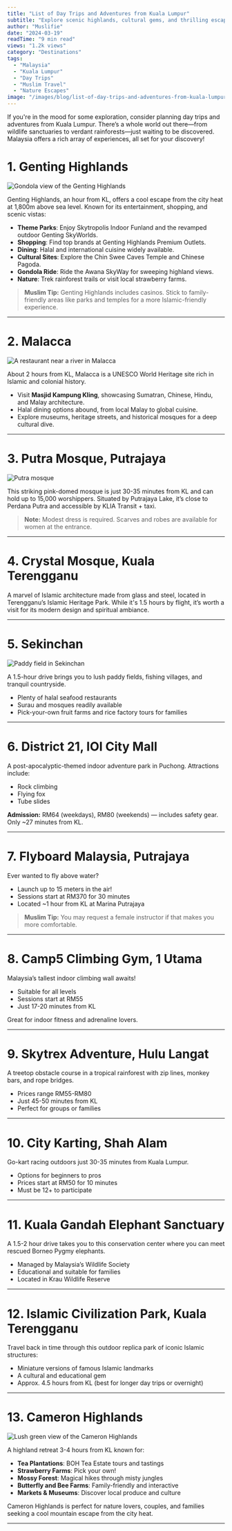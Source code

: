```yaml
---
title: "List of Day Trips and Adventures from Kuala Lumpur"
subtitle: "Explore scenic highlands, cultural gems, and thrilling escapes just hours away from Malaysia’s capital"
author: "Muslifie"
date: "2024-03-19"
readTime: "9 min read"
views: "1.2k views"
category: "Destinations"
tags:
  - "Malaysia"
  - "Kuala Lumpur"
  - "Day Trips"
  - "Muslim Travel"
  - "Nature Escapes"
image: "/images/blog/list-of-day-trips-and-adventures-from-kuala-lumpur-406145.webp"
---
```


If you're in the mood for some exploration, consider planning day trips and adventures from Kuala Lumpur. There’s a whole world out there—from wildlife sanctuaries to verdant rainforests—just waiting to be discovered. Malaysia offers a rich array of experiences, all set for your discovery!

# 1. Genting Highlands

![Gondola view of the Genting Highlands](/images/blog/aaron-lee-voqqnk8e6uc-unsplash_1_600x600.webp)

Genting Highlands, an hour from KL, offers a cool escape from the city heat at 1,800m above sea level. Known for its entertainment, shopping, and scenic vistas:

- **Theme Parks**: Enjoy Skytropolis Indoor Funland and the revamped outdoor Genting SkyWorlds.
- **Shopping**: Find top brands at Genting Highlands Premium Outlets.
- **Dining**: Halal and international cuisine widely available.
- **Cultural Sites**: Explore the Chin Swee Caves Temple and Chinese Pagoda.
- **Gondola Ride**: Ride the Awana SkyWay for sweeping highland views.
- **Nature**: Trek rainforest trails or visit local strawberry farms.

> **Muslim Tip:** Genting Highlands includes casinos. Stick to family-friendly areas like parks and temples for a more Islamic-friendly experience.

---

# 2. Malacca

![A restaurant near a river in Malacca](/images/blog/muhammad-zamani-0b-alvts53o-unsplash_600x600.webp)

About 2 hours from KL, Malacca is a UNESCO World Heritage site rich in Islamic and colonial history.

- Visit **Masjid Kampung Kling**, showcasing Sumatran, Chinese, Hindu, and Malay architecture.
- Halal dining options abound, from local Malay to global cuisine.
- Explore museums, heritage streets, and historical mosques for a deep cultural dive.

---

# 3. Putra Mosque, Putrajaya

![Putra mosque](/images/blog/filipe-freitas-slwa7wnei88-unsplash_1_600x600.webp)

This striking pink-domed mosque is just 30-35 minutes from KL and can hold up to 15,000 worshippers. Situated by Putrajaya Lake, it’s close to Perdana Putra and accessible by KLIA Transit + taxi.

> **Note:** Modest dress is required. Scarves and robes are available for women at the entrance.

---

# 4. Crystal Mosque, Kuala Terengganu

A marvel of Islamic architecture made from glass and steel, located in Terengganu’s Islamic Heritage Park. While it's 1.5 hours by flight, it’s worth a visit for its modern design and spiritual ambiance.

---

# 5. Sekinchan

![Paddy field in Sekinchan](/images/blog/kelvin-t-aeQmFodqvwk-unsplash_600x600.webp)

A 1.5-hour drive brings you to lush paddy fields, fishing villages, and tranquil countryside.

- Plenty of halal seafood restaurants
- Surau and mosques readily available
- Pick-your-own fruit farms and rice factory tours for families

---

# 6. District 21, IOI City Mall

A post-apocalyptic-themed indoor adventure park in Puchong. Attractions include:

- Rock climbing
- Flying fox
- Tube slides

**Admission:** RM64 (weekdays), RM80 (weekends) — includes safety gear. Only ~27 minutes from KL.

---

# 7. Flyboard Malaysia, Putrajaya

Ever wanted to fly above water?

- Launch up to 15 meters in the air!
- Sessions start at RM370 for 30 minutes
- Located ~1 hour from KL at Marina Putrajaya

> **Muslim Tip:** You may request a female instructor if that makes you more comfortable.

---

# 8. Camp5 Climbing Gym, 1 Utama

Malaysia’s tallest indoor climbing wall awaits!

- Suitable for all levels
- Sessions start at RM55
- Just 17-20 minutes from KL

Great for indoor fitness and adrenaline lovers.

---

# 9. Skytrex Adventure, Hulu Langat

A treetop obstacle course in a tropical rainforest with zip lines, monkey bars, and rope bridges.

- Prices range RM55-RM80
- Just 45-50 minutes from KL
- Perfect for groups or families

---

# 10. City Karting, Shah Alam

Go-kart racing outdoors just 30-35 minutes from Kuala Lumpur.

- Options for beginners to pros
- Prices start at RM50 for 10 minutes
- Must be 12+ to participate

---

# 11. Kuala Gandah Elephant Sanctuary

A 1.5-2 hour drive takes you to this conservation center where you can meet rescued Borneo Pygmy elephants.

- Managed by Malaysia’s Wildlife Society
- Educational and suitable for families
- Located in Krau Wildlife Reserve

---

# 12. Islamic Civilization Park, Kuala Terengganu

Travel back in time through this outdoor replica park of iconic Islamic structures:

- Miniature versions of famous Islamic landmarks
- A cultural and educational gem
- Approx. 4.5 hours from KL (best for longer day trips or overnight)

---

# 13. Cameron Highlands

![Lush green view of the Cameron Highlands](/images/blog/sokmean-nou-DY2EFjpMnz0-unsplash_600x600.webp)

A highland retreat 3-4 hours from KL known for:

- **Tea Plantations**: BOH Tea Estate tours and tastings
- **Strawberry Farms**: Pick your own!
- **Mossy Forest**: Magical hikes through misty jungles
- **Butterfly and Bee Farms**: Family-friendly and interactive
- **Markets & Museums**: Discover local produce and culture

Cameron Highlands is perfect for nature lovers, couples, and families seeking a cool mountain escape from the city heat.

---
